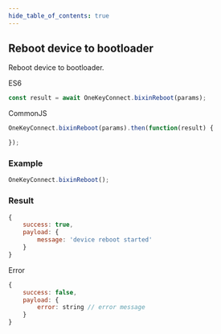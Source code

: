 ```yaml
---
hide_table_of_contents: true
---
```


## Reboot device to bootloader
Reboot device to bootloader.

ES6
```javascript
const result = await OneKeyConnect.bixinReboot(params);
```

CommonJS
```javascript
OneKeyConnect.bixinReboot(params).then(function(result) {

});
```

### Example
```javascript
OneKeyConnect.bixinReboot();
```

### Result
```javascript
{
    success: true,
    payload: {
        message: 'device reboot started'
    }
}
```
Error
```javascript
{
    success: false,
    payload: {
        error: string // error message
    }
}
```

<Playground
    initValue="OneKeyConnect.bixinReboot();"
/>
